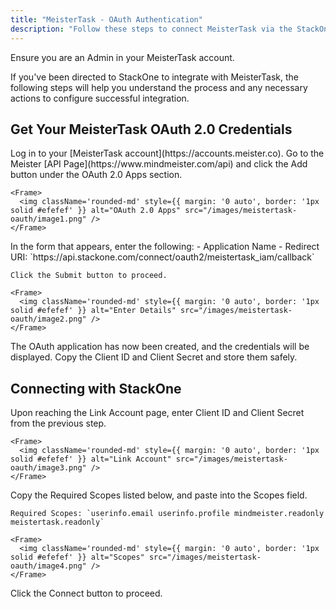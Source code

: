 ```yaml
---
title: "MeisterTask - OAuth Authentication"
description: "Follow these steps to connect MeisterTask via the StackOne Hub successfully."
---
```



<Warning>
  Ensure you are an Admin in your MeisterTask account.
</Warning>

If you've been directed to StackOne to integrate with MeisterTask, the following steps will help you understand the process and any necessary actions to configure successful integration.

## Get Your MeisterTask OAuth 2.0 Credentials

<Steps>
  <Step title="Go to the API Page">
    Log in to your [MeisterTask account](https://accounts.meister.co). Go to the Meister [API Page](https://www.mindmeister.com/api) and click the Add button under the OAuth 2.0 Apps section.

    <Frame>
      <img className='rounded-md' style={{ margin: '0 auto', border: '1px solid #efefef' }} alt="OAuth 2.0 Apps" src="/images/meistertask-oauth/image1.png" />
    </Frame>
  </Step>

  <Step title="Enter Application Details">
    In the form that appears, enter the following:
    - Application Name
    - Redirect URI: `https://api.stackone.com/connect/oauth2/meistertask_iam/callback`
    
    Click the Submit button to proceed.

    <Frame>
      <img className='rounded-md' style={{ margin: '0 auto', border: '1px solid #efefef' }} alt="Enter Details" src="/images/meistertask-oauth/image2.png" />
    </Frame>
  </Step>

  <Step title="Copy Credentials">
    The OAuth application has now been created, and the credentials will be displayed. Copy the Client ID and Client Secret and store them safely.
  </Step>
</Steps>

## Connecting with StackOne

<Steps>
  <Step title="Enter OAuth Credentials">
    Upon reaching the Link Account page, enter Client ID and Client Secret from the previous step.

    <Frame>
      <img className='rounded-md' style={{ margin: '0 auto', border: '1px solid #efefef' }} alt="Link Account" src="/images/meistertask-oauth/image3.png" />
    </Frame>
  </Step>

  <Step title="Enter Required Scopes">
    Copy the Required Scopes listed below, and paste into the Scopes field.

    Required Scopes: `userinfo.email userinfo.profile mindmeister.readonly meistertask.readonly`

    <Frame>
      <img className='rounded-md' style={{ margin: '0 auto', border: '1px solid #efefef' }} alt="Scopes" src="/images/meistertask-oauth/image4.png" />
    </Frame>
  </Step>

  <Step title="Connect">
    Click the Connect button to proceed.
  </Step>
</Steps>

<IntegrationFooter />
